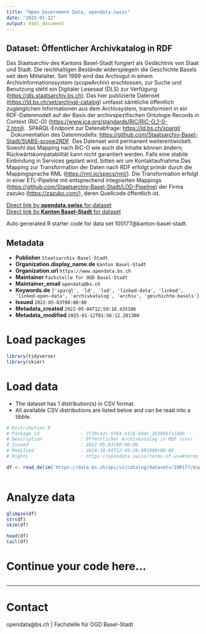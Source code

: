 ```yaml
---
title: "Open Government Data, opendata.swiss"
date: "2025-01-12"
output: html_document
---
```


## Dataset: Öffentlicher Archivkatalog in RDF


Das Staatsarchiv des Kantons Basel-Stadt fungiert als Gedächtnis von Staat und Stadt. Die reichhaltigen Bestände widerspiegeln die Geschichte Basels seit dem Mittelalter. Seit 1999 wird das Archivgut in einem Archivinformationssystem (scopeArchiv) erschlossen, zur Suche und Benutzung steht ein Digitaler Lesesaal (DLS) zur Verfügung ([https://dls.staatsarchiv.bs.ch](https://dls.staatsarchiv.bs.ch)). Das hier publizierte Datenset ([https://ld.bs.ch/set/archival-catalog](https://ld.bs.ch/set/archival-catalog)) umfasst sämtliche öffentlich zugänglichen Informationen aus dem Archivsystem, transformiert in ein RDF-Datenmodell auf der Basis der archivspezifischen Ontologie Records in Context (RiC-O) ([https://www.ica.org/standards/RiC/RiC-O_1-0-2.html](https://www.ica.org/standards/RiC/RiC-O_1-0-2.html)).  SPARQL-Endpoint zur Datenabfrage: [https://ld.bs.ch/sparql/](https://ld.bs.ch/sparql/)    Dokumentation des Datenmodells: [https://github.com/Staatsarchiv-Basel-Stadt/StABS-scope2RDF](https://github.com/Staatsarchiv-Basel-Stadt/StABS-scope2RDF)  Das Datenset wird permanent weiterentwickelt. Sowohl das Mapping nach RiC-O wie auch die Inhalte können ändern, Rückwärtskompatabilität kann nicht garantiert werden. Falls eine stabile Einbindung in Services geplant wird, bitten wir um Kontaktaufnahme.Das Mapping zur Transformation der Daten nach RDF erfolgt primär durch die Mappingsprache RML ([https://rml.io/specs/rml/](https://rml.io/specs/rml/)). Die Transformation erfolgt in einer ETL-Pipeline mit entsprechend integrierten Mappings ([https://github.com/Staatsarchiv-Basel-Stadt/LOD-Pipeline](https://github.com/Staatsarchiv-Basel-Stadt/LOD-Pipeline)) der Firma zazuko ([https://zazuko.com/](https://zazuko.com/)), deren Quellcode öffentlich ist. 

[Direct link by **opendata.swiss** for dataset](https://opendata.swiss/de/dataset/offentlicher-archivkatalog-in-rdf)<br>
[Direct link by **Kanton Basel-Stadt** for dataset](https://data.bs.ch/explore/dataset/100177/)

Auto generated R starter code for data set 100177@kanton-basel-stadt.

## Metadata

- **Publisher** `Staatsarchiv Basel-Stadt`
- **Organization.display_name.de** `Kanton Basel-Stadt`
- **Organization.url** `https://www.opendata.bs.ch`
- **Maintainer** `Fachstelle für OGD Basel-Stadt`
- **Maintainer_email** `opendata@bs.ch`
- **Keywords.de** `['sparql', 'ld', 'lod', 'linked-data', 'linked', 'linked-open-data', 'archivkatalog', 'archiv', 'geschichte-basels']`
- **Issued** `2022-05-03T00:00:00`
- **Metadata_created** `2022-05-04T12:59:18.435186`
- **Metadata_modified** `2025-01-12T01:56:12.201300`


# Load packages

```r

library(tidyverse)
library(skimr)

```

# Load data

-   The dataset has 1 distribution(s) in CSV format.
-   All available CSV distributions are listed below and can be read into a tibble.

```r

# Distribution 0
# Package_id               : 7f29c42c-5f04-41c8-94dc-261966fa1486
# Description              : Öffentlicher Archivkatalog in RDF (csv)
# Issued                   : 2022-05-03T00:00:00
# Modified                 : 2024-10-04T12:49:26.991000+00:00
# Rights                   : https://opendata.swiss/terms-of-use#terms_open

df <- read_delim('https://data.bs.ch/api/v2/catalog/datasets/100177/exports/csv?use_labels=true')



```

# Analyze data

```r

glimpse(df)
str(df)
skim(df)

head(df)
tail(df)

```

# Continue your code here...

```r

```

------------------------------------------------------------------------

# Contact

opendata@bs.ch | Fachstelle für OGD Basel-Stadt
